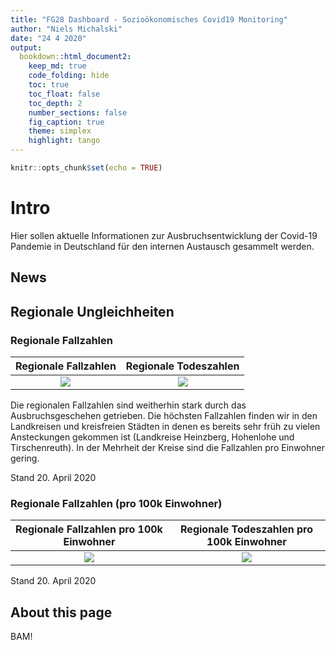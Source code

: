 ```yaml
---
title: "FG28 Dashboard - Sozioökonomisches Covid19 Monitoring"
author: "Niels Michalski"
date: "24 4 2020"
output: 
  bookdown::html_document2:
    keep_md: true
    code_folding: hide
    toc: true
    toc_float: false
    toc_depth: 2
    number_sections: false
    fig_caption: true
    theme: simplex
    highlight: tango
---
```


```r
knitr::opts_chunk$set(echo = TRUE)
```

# Intro 

Hier sollen aktuelle Informationen zur Ausbruchsentwicklung der Covid-19 Pandemie in Deutschland für den internen Austausch gesammelt werden. 

## News


## Regionale Ungleichheiten {.tabset}

### Regionale Fallzahlen 

Regionale Fallzahlen       |  Regionale Todeszahlen
:-------------------------:|:-------------------------:
![](Fallzahlen_Regional.png)  |  ![](Todeszahlen_Regional.png)

Die regionalen Fallzahlen sind weitherhin stark durch das Ausbruchsgeschehen getrieben. Die höchsten Fallzahlen finden wir in den Landkreisen und kreisfreien Städten in denen es bereits sehr früh zu vielen Ansteckungen gekommen ist (Landkreise Heinzberg, Hohenlohe und Tirschenreuth). In der Mehrheit der Kreise sind die Fallzahlen pro Einwohner gering. 

Stand 20. April 2020

### Regionale Fallzahlen (pro 100k Einwohner)

Regionale Fallzahlen pro 100k Einwohner       |  Regionale Todeszahlen pro 100k Einwohner
:-------------------------:|:-------------------------:
![](Fallzahlen_p100k_Regional.png)  |  ![](Todeszahlen_p100k_Regional.png)

Stand 20. April 2020

## About this page


BAM!




